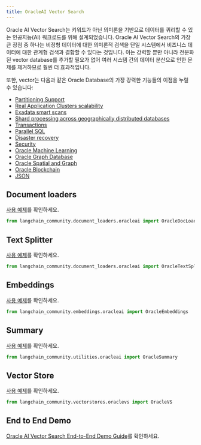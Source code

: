 ```yaml
---
title: OracleAI Vector Search
---
```


Oracle AI Vector Search는 키워드가 아닌 의미론을 기반으로 데이터를 쿼리할 수 있는 인공지능(AI) 워크로드를 위해 설계되었습니다.
Oracle AI Vector Search의 가장 큰 장점 중 하나는 비정형 데이터에 대한 의미론적 검색을 단일 시스템에서 비즈니스 데이터에 대한 관계형 검색과 결합할 수 있다는 것입니다.
이는 강력할 뿐만 아니라 전문화된 vector database를 추가할 필요가 없어 여러 시스템 간의 데이터 분산으로 인한 문제를 제거하므로 훨씬 더 효과적입니다.

또한, vector는 다음과 같은 Oracle Database의 가장 강력한 기능들의 이점을 누릴 수 있습니다:

 * [Partitioning Support](https://www.oracle.com/database/technologies/partitioning.html)
 * [Real Application Clusters scalability](https://www.oracle.com/database/real-application-clusters/)
 * [Exadata smart scans](https://www.oracle.com/database/technologies/exadata/software/smartscan/)
 * [Shard processing across geographically distributed databases](https://www.oracle.com/database/distributed-database/)
 * [Transactions](https://docs.oracle.com/en/database/oracle/oracle-database/23/cncpt/transactions.html)
 * [Parallel SQL](https://docs.oracle.com/en/database/oracle/oracle-database/21/vldbg/parallel-exec-intro.html#GUID-D28717E4-0F77-44F5-BB4E-234C31D4E4BA)
 * [Disaster recovery](https://www.oracle.com/database/data-guard/)
 * [Security](https://www.oracle.com/security/database-security/)
 * [Oracle Machine Learning](https://www.oracle.com/artificial-intelligence/database-machine-learning/)
 * [Oracle Graph Database](https://www.oracle.com/database/integrated-graph-database/)
 * [Oracle Spatial and Graph](https://www.oracle.com/database/spatial/)
 * [Oracle Blockchain](https://docs.oracle.com/en/database/oracle/oracle-database/23/arpls/dbms_blockchain_table.html#GUID-B469E277-978E-4378-A8C1-26D3FF96C9A6)
 * [JSON](https://docs.oracle.com/en/database/oracle/oracle-database/23/adjsn/json-in-oracle-database.html)


## Document loaders

[사용 예제](/oss/integrations/document_loaders/oracleai)를 확인하세요.

```python
from langchain_community.document_loaders.oracleai import OracleDocLoader
```

## Text Splitter

[사용 예제](/oss/integrations/document_loaders/oracleai)를 확인하세요.

```python
from langchain_community.document_loaders.oracleai import OracleTextSplitter
```

## Embeddings

[사용 예제](/oss/integrations/text_embedding/oracleai)를 확인하세요.

```python
from langchain_community.embeddings.oracleai import OracleEmbeddings
```

## Summary

[사용 예제](/oss/integrations/tools/oracleai)를 확인하세요.

```python
from langchain_community.utilities.oracleai import OracleSummary
```

## Vector Store

[사용 예제](/oss/integrations/vectorstores/oracle)를 확인하세요.

```python
from langchain_community.vectorstores.oraclevs import OracleVS
```

## End to End Demo

[Oracle AI Vector Search End-to-End Demo Guide](https://github.com/langchain-ai/langchain/blob/v0.3/cookbook/oracleai_demo.ipynb)를 확인하세요.